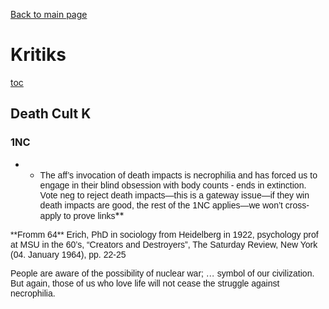 [[2012-2013 - Bishop Guertin (NH) - Steven Canova & Luke Van Seters|Back to main page]]
=Kritiks= 
[[toc]]
==Death Cult K== 
===1NC=== 

**<span style="font-family: Arial,Helvetica,sans-serif;">The aff’s invocation of death impacts is necrophilia and has forced us to engage in their blind obsession with body counts - ends in extinction. Vote neg to reject death impacts—this is a gateway issue—if they win death impacts are good, the rest of the 1NC applies—we won’t cross-apply to prove links</span>**
<span style="font-family: Arial,Helvetica,sans-serif;">**Fromm 64** Erich, PhD in sociology from Heidelberg in 1922, psychology prof at MSU in the 60’s, “Creators and Destroyers”, The Saturday Review, New York (04. January 1964), pp. 22-25</span>

<span style="font-family: Arial,Helvetica,sans-serif;">People are aware of the possibility of nuclear war; … symbol of our civilization. But again, those of us who love life will not cease the struggle against necrophilia.</span>